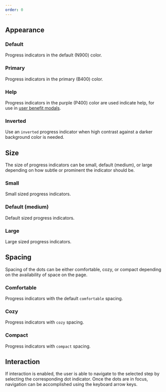 ```yaml
---
order: 0
---
```



## Appearance

### Default

Progress indicators in the default (N900) color.

<Example
  Component={ProgressIndicatorDefault}
  componentName="@atlaskit/progress-indicator"
/>

### Primary

Progress indicators in the primary (B400) color.

<Example
  Component={ProgressIndicatorPrimary}
  componentName="@atlaskit/progress-indicator"
/>

### Help

Progress indicators in the purple (P400) color are used indicate help, for use in [user benefit modals](/patterns/benefits-modals).

<Example
  Component={ProgressIndicatorHelp}
  componentName="@atlaskit/progress-indicator"
/>

### Inverted

Use an `inverted` progress indicator when high contrast against a darker background color is needed.

<Example
  Component={ProgressIndicatorInverted}
  componentName="@atlaskit/progress-indicator"
/>

## Size

The size of progress indicators can be small, default (medium), or large depending on how subtle or prominent the indicator should be.

### Small

Small sized progress indicators.

<Example
  Component={ProgressIndicatorSmall}
  componentName="@atlaskit/progress-indicator"
/>

### Default (medium)

Default sized progress indicators.

<Example
  Component={ProgressIndicatorMedium}
  componentName="@atlaskit/progress-indicator"
/>

### Large

Large sized progress indicators.

<Example
  Component={ProgressIndicatorLarge}
  componentName="@atlaskit/progress-indicator"
/>

## Spacing

Spacing of the dots can be either comfortable, cozy, or compact depending on the availability of space on the page.

### Comfortable

Progress indicators with the default `comfortable` spacing.

<Example
  Component={ProgressIndicatorComfortable}
  componentName="@atlaskit/progress-indicator"
/>

### Cozy

Progress indicators with `cozy` spacing.

<Example
  Component={ProgressIndicatorCozy}
  componentName="@atlaskit/progress-indicator"
/>

### Compact

Progress indicators with `compact` spacing.

<Example
  Component={ProgressIndicatorCompact}
  componentName="@atlaskit/progress-indicator"
/>

## Interaction

If interaction is enabled, the user is able to navigate to the selected step by selecting the corresponding dot indicator. Once the dots are in focus, navigation can be accomplished using the keyboard arrow keys.

<Example
  Component={ProgressIndicatorInteraction}
  componentName="@atlaskit/progress-indicator"
/>
